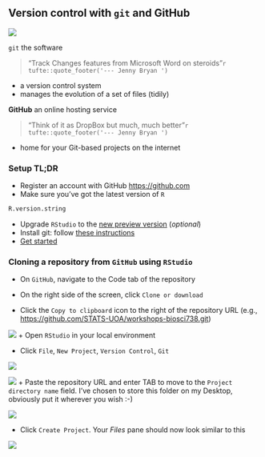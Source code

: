 ## Version control with `git` and GitHub


![](https://images3.memedroid.com/images/UPLOADED29/5b7d571106c71.jpeg){scale=50%}

`git` the software


> "Track Changes features from Microsoft Word on steroids"`r tufte::quote_footer('--- Jenny Bryan ')`

  + a version control system
  + manages the evolution of a set of files (tidily)

**GitHub** an online hosting service



> "Think of it as DropBox but much, much better"`r tufte::quote_footer('--- Jenny Bryan ')`

  +  home for your Git-based projects on the internet
  

### Setup TL;DR

+ Register an account with GitHub [https://github.com](https://github.com)
+ Make sure you've got the latest version of `R`
```r
R.version.string
```
+ Upgrade `RStudio` to the [new preview version](https://rstudio.com/products/rstudio/download/preview/) (*optional*)
+ Install git: follow [these instructions](https://happygitwithr.com/install-git.html)
+ [Get started](https://happygitwithr.com/hello-git.html)

### Cloning a repository from `GitHub` using `RStudio`

+ On `GitHub`, navigate to the Code tab of the repository

+ On the right side of the screen, click `Clone or download`

+ Click the `Copy to clipboard` icon to the right of the repository URL (e.g., [https://github.com/STATS-UOA/workshops-biosci738.git](https://github.com/STATS-UOA/workshops-biosci738.git))

![](img/gh_code.png)
+ Open `RStudio` in your local environment

+ Click `File`, `New Project`, `Version Control`, `Git`

![](img/rstudio_new_project.png)

![](img/rstudio_git.png)
+ Paste the repository URL and enter TAB to move to the `Project directory name` field. I've chosen to store this folder on my Desktop, obviously put it wherever you wish :-)

![](img/rstudio_clone.png)

+ Click `Create Project`. Your *Files* pane should now look similar to this

![](img/files.png)
